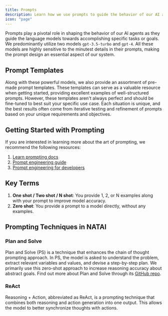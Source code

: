 ```yaml
---
title: Prompts
description: Learn how we use prompts to guide the behavior of our AI agents.
icon: "page"
---
```


Prompts play a pivotal role in shaping the behavior of our AI agents as they guide the language models towards accomplishing specific tasks or goals. We predominantly utilize two models `gpt-3.5-turbo` and `gpt-4`. All these models are highly sensitive to the minutest details in their prompts, making the prompt design an essential aspect of our system.

## Prompt Templates

Along with these powerful models, we also provide an assortment of pre-made prompt templates. These templates can serve as a valuable resource when getting started, providing excellent examples of well-structured prompts. However, these templates aren't always perfect and should be fine-tuned to best suit your specific use case. Each situation is unique, and the best results often come from iterative testing and refinement of prompts based on your unique requirements and objectives.

## Getting Started with Prompting

If you are interested in learning more about the art of prompting, we recommend the following resources:

1. [Learn prompting docs](https://learnprompting.org/)
2. [Prompt engineering guide](https://www.promptingguide.ai/techniques/consistency)
3. [Prompt engineering for developers](https://www.deeplearning.ai/short-courses/chatgpt-prompt-engineering-for-developers/)

## Key Terms

1. **One shot / Two shot / N shot**: You provide 1, 2, or N examples along with your prompt to improve model accuracy.
2. **Zero shot**: You provide a prompt to a model directly, without any examples.

## Prompting Techniques in NATAI

### Plan and Solve

Plan and Solve (PS) is a technique that enhances the chain of thought prompting approach. In PS, the model is asked to understand the problem, extract relevant variables and values, and devise a step-by-step plan. We primarily use this zero-shot approach to increase reasoning accuracy about abstract goals. Find out more about Plan and Solve through its [GitHub repo](https://github.com/AGI-Edgerunners/Plan-and-Solve-Prompting).

### ReAct

Reasoning + Action, abbreviated as ReAct, is a prompting technique that combines both reasoning and action generation into one output. This allows the model to better synchronize thoughts with actions.
